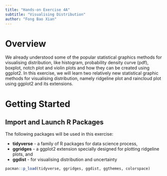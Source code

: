 ```yaml
---
title: "Hands-on Exercise 4A"
subtitle: "Visualising Distribution"
author: "Fong Bao Xian"
---
```


# Overview

We already understood some of the popular statistical graphics methods for visualising distribution, like histogram, probability density curve (pdf), boxplot, notch plot and violin plots and how they can be created using ggplot2. In this exercise, we will learn two relatively new statistical graphic methods for visualising distribution, namely ridgeline plot and raincloud plot using ggplot2 and its extensions.

# Getting Started

## Import and Launch R Packages

The following packages will be used in this exercise:

-   **tidyverse** - a family of R packages for data science process,
-   **ggridges** - a ggplot2 extension specially designed for plotting ridgeline plots, and
-   **ggdist** - for visualising distribution and uncertainty

```r
pacman::p_load(tidyverse, ggridges, ggdist, ggthemes, colorspace)
```
